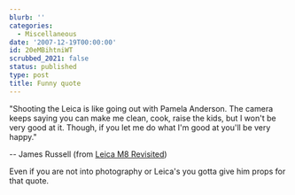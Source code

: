 ```yaml
---
blurb: ''
categories:
  - Miscellaneous
date: '2007-12-19T00:00:00'
id: 20eMBihtniWT
scrubbed_2021: false
status: published
type: post
title: Funny quote
---
```


"Shooting the Leica is like going out with Pamela Anderson. The
camera keeps saying you can make me clean, cook, raise the kids,
but I won't be very good at it. Though, if you let me do what I'm
good at you'll be very happy." 

-- James Russell (from
[Leica M8 Revisited](http://www.luminous-landscape.com/reviews/cameras/leica-m8-revisited.shtml))

Even if you are not into photography or Leica's you gotta give him
props for that quote.
